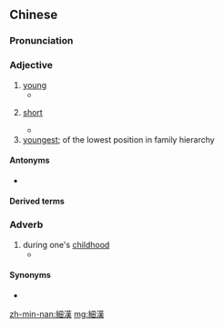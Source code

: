 {{also|细汉}}
==Chinese==
{{zh-forms|s=细汉}}

===Pronunciation===
{{zh-pron
|mn=xm,qz,tp,lk,km,mg,hc:sòe-hàn/zz,kh,tn,yl,tc:sè-hàn/sx:serè-hàn
|cat=a,adv
}}

===Adjective===
{{zh-adj}} {{tcx|Min Nan|lang=zh}}

# [[young]]
#* {{zh-x|佇\在{tī} 細漢 的 時陣 阮{gún} 阿媽\阿{a}嬤{má} 對 我 上\尚{siōng} 好。|When I was '''young''', my grandma treated me the best.|MN|ref={{w2|zh|蕭煌奇}} ({{w|Hsiao Huang-Chi}}), {{lang|zh|阿嬤的話}}}}
# {{lb|zh|Xiamen|Zhangzhou|Taiwan|of stature}} [[short]]
#* {{zh-x|^可惜 生成 較{khah} 細漢，^需要 觀{koan}前{chêng}.顧後 才{chiah}-bē 危險|Unfortunately, it is quite '''short'''; it needs to look back and forth to be safe|MN|ref={{lang|zh|蕭Lah-jih}} (Siau Lah-jih), [http://210.240.194.97/nmtl/dadwt/thak.asp?id=2071 {{lang|zh|水pī仔水--ni̍h泅}} (Chúi-pī-á chúi--nih siû)]}}
# [[youngest]]; of the lowest position in family hierarchy

====Antonyms====
* {{zh-l|大漢}}

====Derived terms====
{{zh-der|細漢囝|細漢囡仔}}

===Adverb===
{{zh-adv}} {{tcx|Min Nan|lang=zh}}

# during one's [[childhood]]
#* {{zh-x|聽講 伊 細漢 厝內 散赤 真 歹命，爸母\父母{bú} 號名 ^@罔市仔{á}。|I heard that '''during her childhood''', her family was poor and very unfortunate. Her parents called her little Bóng-chhī (homophone of {{zh-l|罔飼}} - to raise up tentatively).|MN|ref={{w2|zh|詹雅雯}}, {{lang|zh|罔市仔}}}}

====Synonyms====
* {{zh-l|小時候}}

[[zh-min-nan:細漢]]
[[mg:細漢]]